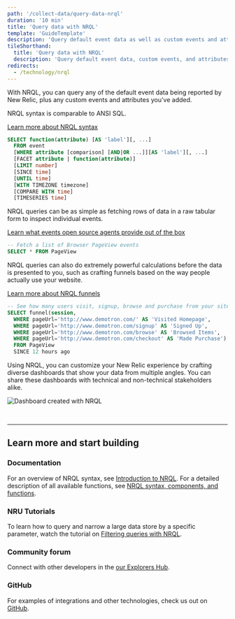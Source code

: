 ```yaml
---
path: '/collect-data/query-data-nrql'
duration: '10 min'
title: 'Query data with NRQL'
template: 'GuideTemplate'
description: 'Query default event data as well as custom events and attributes with our powerful, SQL-like query language. Start querying now.'
tileShorthand:
  title: 'Query data with NRQL'
  description: 'Query default event data, custom events, and attributes'
redirects:
  - /technology/nrql
---
```


<Intro>

With NRQL, you can query any of the default event data being reported by New Relic, plus any custom events and attributes you’ve added.

</Intro>

<Steps>

<Step>

NRQL syntax is comparable to ANSI SQL.

[Learn more about NRQL syntax](https://docs.newrelic.com/docs/insights/nrql-new-relic-query-language/using-nrql/introduction-nrql)

```sql copy=false
SELECT function(attribute) [AS 'label'][, ...]
  FROM event
  [WHERE attribute [comparison] [AND|OR ...]][AS 'label'][, ...]
  [FACET attribute | function(attribute)]
  [LIMIT number]
  [SINCE time]
  [UNTIL time]
  [WITH TIMEZONE timezone]
  [COMPARE WITH time]
  [TIMESERIES time]
```

</Step>

<Step>

NRQL queries can be as simple as fetching rows of data in a raw tabular form to inspect individual events.

[Learn what events open source agents provide out of the box](https://docs.newrelic.com/docs/insights/insights-data-sources/default-data/insights-default-data-other-new-relic-products)

```sql
-- Fetch a list of Browser PageView events
SELECT * FROM PageView
```

</Step>

<Step>

NRQL queries can also do extremely powerful calculations before the data is presented to you, such as crafting funnels based on the way people actually use your website.

[Learn more about NRQL funnels](https://docs.newrelic.com/docs/insights/nrql-new-relic-query-language/nrql-query-examples/funnels-evaluate-data-series-events)

```sql
-- See how many users visit, signup, browse and purchase from your site as a funnel
SELECT funnel(session,
  WHERE pageUrl='http://www.demotron.com/' AS 'Visited Homepage',
  WHERE pageUrl='http://www.demotron.com/signup' AS 'Signed Up',
  WHERE pageUrl='http://www.demotron.com/browse' AS 'Browsed Items',
  WHERE pageUrl='http://www.demotron.com/checkout' AS 'Made Purchase')
  FROM PageView
  SINCE 12 hours ago
```

</Step>

<Step>

Using NRQL, you can customize your New Relic experience by crafting diverse dashboards that show your data from multiple angles. You can share these dashboards with technical and non-technical stakeholders alike.

![Dashboard created with NRQL](../../images/nr1-dashboard.png)

</Step>

</Steps>

<br />

---

## Learn more and start building

### Documentation

For an overview of NRQL syntax, see [Introduction to NRQL](https://docs.newrelic.com/docs/insights/nrql-new-relic-query-language/using-nrql/introduction-nrql). For a detailed description of all available functions, see [NRQL syntax, components, and functions](https://docs.newrelic.com/docs/insights/nrql-new-relic-query-language/nrql-resources/nrql-syntax-components-functions).

### NRU Tutorials

To learn how to query and narrow a large data store by a specific parameter, watch the tutorial on [Filtering queries with NRQL](https://learn.newrelic.com/writing-nrql-queries).

### Community forum

Connect with other developers in the [our Explorers Hub](http://discuss.newrelic.com/tags/developer).

### GitHub

For examples of integrations and other technologies, check us out on [GitHub](https://github.com/newrelic).
